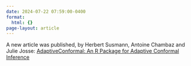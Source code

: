 ```yaml
---
date: 2024-07-22 07:59:00-0400
format:
  html: {}
page-layout: article
---
```


A new article was published, by
    Herbert Susmann, Antoine Chambaz and Julie Josse: [AdaptiveConformal: An R Package for Adaptive Conformal Inference](https://computo.sfds.asso.fr/published-202407-susmann-adaptive-conformal/)
